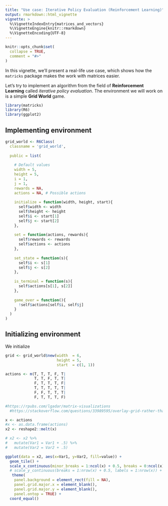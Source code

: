 ```yaml
---
title: "Use case: Iterative Policy Evaluation (Reinforcement Learning)"
output: rmarkdown::html_vignette
vignette: >
  %\VignetteIndexEntry{matrices_and_vectors}
  %\VignetteEngine{knitr::rmarkdown}
  %\VignetteEncoding{UTF-8}
---
```


```r
knitr::opts_chunk$set(
  collapse = TRUE,
  comment = "#>"
)
```

In this vignette, we'll present a real-life use case, which shows how the `matricks` package makes the work with matrices easier. 

Let's try to implement an algorithm from the field of **Reinforcement Learning** called *iterative policy evaluation*. The environment we will work on is a simple **Grid World** game.

```r
library(matricks)
library(R6)
library(ggplot2)
```

## Implementing environment

```r
grid_world <- R6Class(
  classname = 'grid_world',
  
  public = list(
    
    # Default values
    width = 5,
    height = 5,
    i = 1,
    j = 1,
    rewards = NA, 
    actions = NA, # Possible actions
    
    initialize = function(width, height, start){
      self$width <- width
      self$height <- height
      self$i <- start[1]
      self$j <- start[2]
    },
    
    set = function(actions, rewards){
      self$rewards <- rewards
      self$actions <- actions  
    },
    
    set_state = function(s){
      self$i <- s[1]
      self$j <- s[2]
    },
    
    is_terminal = function(s){
      self$actions[s[1], s[2]]
    },
    
    game_over = function(){
      !self$actions[self$i, self$j]
    }
  )
)
```

## Initializing environment

We initialize

```r
grid <- grid_world$new(width  = 6,
                       height = 5,
                       start  = c(1, 1))

actions <- m(T, T, T, F, T|
             T, T, F, T, T|
             F, T, T, T, F|
             T, T, T, T, T|
             F, F, T, T, T|
             F, T, T, T, F)

#https://rpubs.com/lgadar/matrix-visualizations
  #https://stackoverflow.com/questions/33989595/overlay-grid-rather-than-draw-on-top-of-it

x <- actions
#x <- as.data.frame(actions)
x2 <- reshape2::melt(x)

# x2 <- x2 %>% 
#   mutate(Var1 = Var1 + .5) %>% 
#   mutate(Var2 = Var2 + .5) 

ggplot(data = x2, aes(x=Var1, y=Var2, fill=value)) +
  geom_tile() +
  scale_x_continuous(minor_breaks = 1:ncol(x) + 0.5, breaks = 0:ncol(x) + 1) +
  # scale_y_continuous(breaks = 1:nrow(x) + 0.5, labels = 1:nrow(x)) +
   theme(
    panel.background = element_rect(fill = NA),
    panel.grid.major.x = element_blank(),
    panel.grid.major.y = element_blank(),
    panel.ontop = TRUE) +
  coord_equal()





```

